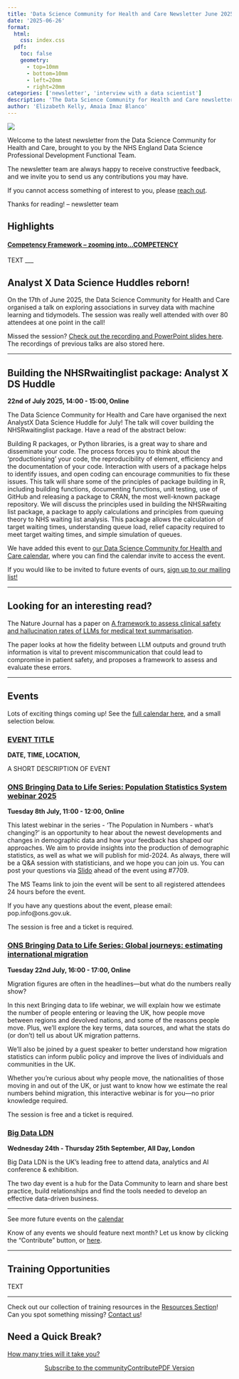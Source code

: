 ```yaml
---
title: 'Data Science Community for Health and Care Newsletter June 2025'
date: '2025-06-26'
format:
  html:
    css: index.css
  pdf:
    toc: false
    geometry: 
      - top=10mm
      - bottom=10mm
      - left=20mm
      - right=20mm
categories: ['newsletter', 'interview with a data scientist']
description: 'The Data Science Community for Health and Care newsletter for June 2025'
author: 'Elizabeth Kelly, Amaia Imaz Blanco'
---
```


![](../../images/banner_june.png)

Welcome to the latest newsletter from the Data Science Community for Health and Care, brought to you by the NHS England Data Science Professional Development Functional Team. 

The newsletter team are always happy to receive constructive feedback, and we invite you to send us any contributions you may have. 

If you cannot access something of interest to you, please [reach out](https://github.com/nhsengland/datascience-pd-newsletter/issues/new){target="_blank"}. 

Thanks for reading! – newsletter team 

<div class="section-heading">
# Highlights
</div>

#### <u>**Competency Framework** – zooming into...COMPETENCY</u> 

TEXT
___

<div class="section-heading">
# Analyst X Data Science Huddles reborn!
</div>

On the 17th of June 2025, the Data Science Community for Health and Care organised a talk on exploring associations in survey data with machine learning and tidymodels.  The session was really well attended with over 80 attendees at one point in the call!

Missed the session? [Check out the recording and PowerPoint slides here](https://future.nhs.uk/DataAnalytics/view?objectID=56936784){target="_blank"}. The recordings of previous talks are also stored here.

___

<div class="section-heading">
# Building the NHSRwaitinglist package: Analyst X DS Huddle
</div>
**22nd of July 2025, 14:00 - 15:00, Online**

The Data Science Community for Health and Care have organised the next AnalystX Data Science Huddle for July! The talk will cover building the NHSRwaitinglist package. Have a read of the abstract below:

Building R packages, or Python libraries, is a great way to share and disseminate your code. The process forces you to think about the ‘productionising’ your code, the reproducibility of element, efficiency and the documentation of your code. Interaction with users of a package helps to identify issues, and open coding can encourage communities to fix these issues. This talk will share some of the principles of package building in R, including building functions, documenting functions, unit testing, use of GitHub and releasing a package to CRAN, the most well-known package repository. We will discuss the principles used in building the NHSRwaiting list package, a package to apply calculations and principles from queuing theory to NHS waiting list analysis. This package allows the calculation of target waiting times, understanding queue load, relief capacity required to meet target waiting times, and simple simulation of queues.

We have added this event to [our Data Science Community for Health and Care calendar](https://future.nhs.uk/DataAnalytics/view?objectID=1253649){target="_blank"}, where you can find the calendar invite to access the event.

If you would like to be invited to future events of ours, [sign up to our mailing list!](https://forms.office.com/pages/responsepage.aspx?id=slTDN7CF9UeyIge0jXdO48pr_29hyJFKpCZ7SYYvjeFUNUVPMUk0STlDRlJMNklIWEI3V0NZVTZXVS4u&route=shorturl){target="_blank"}  

___

<div class="section-heading">
# Looking for an interesting read?
</div>

The Nature Journal has a paper on [A framework to assess clinical safety and hallucination rates of LLMs for medical text summarisation](https://www.nature.com/articles/s41746-025-01670-7){target="_blank"}. 

The paper looks at how the fidelity between LLM outputs and ground truth information is vital to prevent miscommunication that could lead to compromise in patient safety, and proposes a framework to assess and evaluate these errors.

___

<div class="section-heading">
# Events
</div>
Lots of exciting things coming up! See the [full calendar here](https://future.nhs.uk/DataAnalytics/view?objectID=861745){target="_blank"}, and a small selection below.



### [EVENT TITLE](event link){target="_blank"}
**DATE, TIME, LOCATION,**

A SHORT DESCRIPTION OF EVENT 

### [ONS Bringing Data to Life Series: Population Statistics System webinar 2025](https://www.eventbrite.co.uk/e/population-statistics-system-webinar-2025-tickets-1335026342729?aff=ebdsoporgprofile&_gl=1*z35uuu*_up*MQ..*_ga*OTQ0Mzg3ODEuMTc1MDM0MTEyOQ..*_ga_TQVES5V6SH*czE3NTAzNDExMjkkbzEkZzAkdDE3NTAzNDExMjkkajYwJGwwJGgw){target="_blank"}
**Tuesday 8th July, 11:00 - 12:00, Online**

This latest webinar in the series - 'The Population in Numbers - what's changing?' is an opportunity to hear about the newest developments and changes in demographic data and how your feedback has shaped our approaches. We aim to provide insights into the production of demographic statistics, as well as what we will publish for mid-2024. As always, there will be a Q&A session with statisticians, and we hope you can join us. You can post your questions via [Slido](https://www.slido.com/){target="_blank"} ahead of the event using #7709.

The MS Teams link to join the event will be sent to all registered attendees 24 hours before the event.

If you have any questions about the event, please email: pop.info@ons.gov.uk.

The session is free and a ticket is required.

### [ONS Bringing Data to Life Series: Global journeys: estimating international migration](https://www.eventbrite.co.uk/e/global-journeys-estimating-international-migration-tickets-1335412357309?aff=ebdsoporgprofile&_gl=1*7ij2oc*_up*MQ..*_ga*OTQ0Mzg3ODEuMTc1MDM0MTEyOQ..*_ga_TQVES5V6SH*czE3NTAzNDExMjkkbzEkZzAkdDE3NTAzNDExMjkkajYwJGwwJGgw){target="_blank"}
**Tuesday 22nd July, 16:00 - 17:00, Online**

Migration figures are often in the headlines—but what do the numbers really show?

In this next Bringing data to life webinar, we will explain how we estimate the number of people entering or leaving the UK, how people move between regions and devolved nations, and some of the reasons people move. Plus, we’ll explore the key terms, data sources, and what the stats do (or don’t) tell us about UK migration patterns.

We’ll also be joined by a guest speaker to better understand how migration statistics can inform public policy and improve the lives of individuals and communities in the UK.

Whether you’re curious about why people move, the nationalities of those moving in and out of the UK, or just want to know how we estimate the real numbers behind migration, this interactive webinar is for you—no prior knowledge required.

The session is free and a ticket is required.

### [Big Data LDN](https://www.bigdataldn.com/en-gb.html){target="_blank"}
**Wednesday 24th - Thursday 25th September, All Day, London**

Big Data LDN is the UK’s leading free to attend data, analytics and AI conference & exhibition.

The two day event is a hub for the Data Community to learn and share best practice, build relationships and find the tools needed to develop an effective data-driven business.


___

See more future events on the [calendar](https://future.nhs.uk/DataAnalytics/view?objectID=861745){target="_blank"}

Know of any events we should feature next month? Let us know by clicking the "Contribute" button, or [here](https://github.com/nhsengland/datascience-pd-newsletter/issues/new?assignees=&labels=&projects=&template=suggest-some-newsletter-content-.md&title=){target="_blank"}.

___


<div class="section-heading">
# Training Opportunities
</div>

TEXT

___

Check out our collection of training resources in the [Resources Section](https://future.nhs.uk/DataAnalytics/view?objectID=861745){target="_blank"}! Can you spot something missing? [Contact us](mailto:datascience@nhs.net)!

<div class="section-heading">
# Need a Quick Break?
</div>

[How many tries will it take you?](https://mywordle.strivemath.com/?word=bwvoo){target="_blank"}



<div style="text-align: center;">

[Subscribe to the community](https://forms.office.com/pages/responsepage.aspx?id=slTDN7CF9UeyIge0jXdO48pr_29hyJFKpCZ7SYYvjeFUNUVPMUk0STlDRlJMNklIWEI3V0NZVTZXVS4u&route=shorturl){.btn-action-primary .btn-action .btn .btn-success .btn-lg role="button"}[Contribute](https://github.com/nhsengland/datascience-pd-newsletter/issues/new?assignees=&labels=&projects=&template=suggest-some-newsletter-content-.md&title=){.btn-action-primary .btn-action .btn .btn-info .btn-lg role="button" target="_blank"}[PDF Version](./newsletter.pdf){.btn-action-primary .btn-action .btn .btn-info .btn-lg role="button" target="_blank"}
</div>


